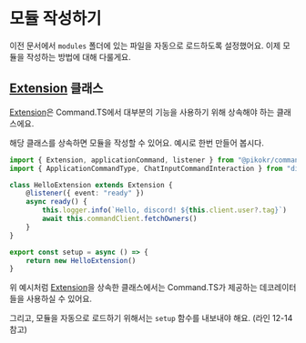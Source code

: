 # 모듈 작성하기

이전 문서에서 `modules` 폴더에 있는 파일을 자동으로 로드하도록 설정했어요. 이제 모듈을 작성하는 방법에 대해 다룰게요.

## [Extension](../reference/classes/Extension.md) 클래스

[Extension](../reference/classes/Extension.md)은 Command.TS에서 대부분의 기능을 사용하기 위해 상속해야 하는 클래스에요.

해당 클래스를 상속하면 모듈을 작성할 수 있어요. 예시로 한번 만들어 봅시다.

```ts filename="modules/hello.ts" copy {12-14} /extends Extension/
import { Extension, applicationCommand, listener } from "@pikokr/command.ts"
import { ApplicationCommandType, ChatInputCommandInteraction } from "discord.js"

class HelloExtension extends Extension {
	@listener({ event: "ready" })
	async ready() {
		this.logger.info(`Hello, discord! ${this.client.user?.tag}`)
		await this.commandClient.fetchOwners()
	}
}

export const setup = async () => {
	return new HelloExtension()
}
```

위 예시처럼 [Extension](../reference/classes/Extension.md)을 상속한 클래스에서는 Command.TS가 제공하는 데코레이터들을 사용하실 수 있어요.

그리고, 모듈을 자동으로 로드하기 위해서는 `setup` 함수를 내보내야 해요. (라인 12-14 참고)
